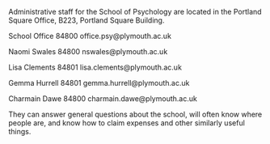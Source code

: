 Administrative staff for the School of Psychology are located in the Portland Square Office, B223, Portland Square Building.

School Office 84800 office.psy@plymouth.ac.uk

Naomi Swales 84800 nswales@plymouth.ac.uk

Lisa Clements 84801 lisa.clements@plymouth.ac.uk

Gemma Hurrell 84801 gemma.hurrell@plymouth.ac.uk

Charmain Dawe 84800 charmain.dawe@plymouth.ac.uk

They can answer general questions about the school, will often know where people are, and know how to claim expenses and other similarly useful things.

